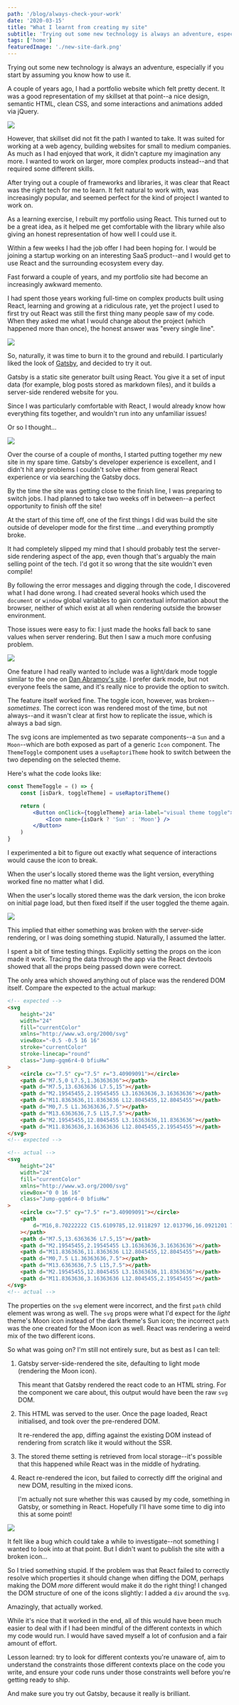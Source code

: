 ```yaml
---
path: '/blog/always-check-your-work'
date: '2020-03-15'
title: "What I learnt from creating my site"
subtitle: 'Trying out some new technology is always an adventure, especially if you start by assuming you know how to use it.'
tags: ['home']
featuredImage: './new-site-dark.png'
---
```


Trying out some new technology is always an adventure, especially if you start by assuming you know how to use it.

A couple of years ago, I had a portfolio website which felt pretty decent. It was a good representation of my skillset at that point--a nice design, semantic HTML, clean CSS, and some interactions and animations added via jQuery.

![](./old-site.png)

However, that skillset did not fit the path I wanted to take. It was suited for working at a web agency, building websites for small to medium companies. As much as I had enjoyed that work, it didn't capture my imagination any more. I wanted to work on larger, more complex products instead--and that required some different skills.

After trying out a couple of frameworks and libraries, it was clear that React was the right tech for me to learn. It felt natural to work with, was increasingly popular, and seemed perfect for the kind of project I wanted to work on.

As a learning exercise, I rebuilt my portfolio using React. This turned out to be a great idea, as it helped me get comfortable with the library while also giving an honest representation of how well I could use it.

Within a few weeks I had the job offer I had been hoping for. I would be joining a startup working on an interesting SaaS product--and I would get to use React and the surrounding ecosystem every day.

Fast forward a couple of years, and my portfolio site had become an increasingly awkward memento.

I had spent those years working full-time on complex products built using React, learning and growing at a ridiculous rate, yet the project I used to first try out React was still the first thing many people saw of my code. When they asked me what I would change about the project (which happened more than once), the honest answer was "every single line".

![](./fiery-sky.jpg)

So, naturally, it was time to burn it to the ground and rebuild. I particularly liked the look of [Gatsby](https://www.gatsbyjs.org/), and decided to try it out.

Gatsby is a static site generator built using React. You give it a set of input data (for example, blog posts stored as markdown files), and it builds a server-side rendered website for you.

Since I was particularly comfortable with React, I would already know how everything fits together, and wouldn't run into any unfamiliar issues!

Or so I thought...

![](./new-site-dark.png)

Over the course of a couple of months, I started putting together my new site in my spare time. Gatsby's developer experience is excellent, and I didn't hit any problems I couldn't solve either from general React experience or via searching the Gatsby docs.

By the time the site was getting close to the finish line, I was preparing to switch jobs. I had planned to take two weeks off in between--a perfect opportunity to finish off the site!

At the start of this time off, one of the first things I did was build the site outside of developer mode for the first time ...and everything promptly broke.

It had completely slipped my mind that I should probably test the server-side rendering aspect of the app, even though that's arguably the main selling point of the tech. I'd got it so wrong that the site wouldn't even compile!

By following the error messages and digging through the code, I discovered what I had done wrong. I had created several hooks which used the `document` or `window` global variables to gain contextual information about the browser, neither of which exist at all when rendering outside the browser environment.

Those issues were easy to fix: I just made the hooks fall back to sane values when server rendering. But then I saw a much more confusing problem.

![](./new-site-light.png)

One feature I had really wanted to include was a light/dark mode toggle similar to the one on [Dan Abramov's site](https://overreacted.io/). I prefer dark mode, but not everyone feels the same, and it's really nice to provide the option to switch.

The feature itself worked fine. The toggle icon, however, was broken--_sometimes_. The correct icon was rendered most of the time, but not always--and it wasn't clear at first how to replicate the issue, which is always a bad sign.

The svg icons are implemented as two separate components--a `Sun` and a `Moon`--which are both exposed as part of a generic `Icon` component. The `ThemeToggle` component uses a `useRaptoriTheme` hook to switch between the two depending on the selected theme.

Here's what the code looks like:

```jsx
const ThemeToggle = () => {
	const [isDark, toggleTheme] = useRaptoriTheme()

	return (
		<Button onClick={toggleTheme} aria-label="visual theme toggle">
			<Icon name={isDark ? 'Sun' : 'Moon'} />
		</Button>
	)
}
```

I experimented a bit to figure out exactly what sequence of interactions would cause the icon to break.

When the user's locally stored theme was the light version, everything worked fine no matter what I did.

When the user's locally stored theme was the dark version, the icon broke on initial page load, but then fixed itself if the user toggled the theme again.

![](./broken-icon.png)

This implied that either something was broken with the server-side rendering, or I was doing something stupid. Naturally, I assumed the latter.

I spent a bit of time testing things. Explicitly setting the props on the icon made it work. Tracing the data through the app via the React devtools showed that all the props being passed down were correct.

The only area which showed anything out of place was the rendered DOM itself. Compare the expected to the actual markup:

```html
<!-- expected -->
<svg
	height="24"
	width="24"
	fill="currentColor"
	xmlns="http://www.w3.org/2000/svg"
	viewBox="-0.5 -0.5 16 16"
	stroke="currentColor"
	stroke-linecap="round"
	class="Jump-gqm6r4-0 bfiuHw"
>
	<circle cx="7.5" cy="7.5" r="3.40909091"></circle>
	<path d="M7.5,0 L7.5,1.36363636"></path>
	<path d="M7.5,13.6363636 L7.5,15"></path>
	<path d="M2.19545455,2.19545455 L3.16363636,3.16363636"></path>
	<path d="M11.8363636,11.8363636 L12.8045455,12.8045455"></path>
	<path d="M0,7.5 L1.36363636,7.5"></path>
	<path d="M13.6363636,7.5 L15,7.5"></path>
	<path d="M2.19545455,12.8045455 L3.16363636,11.8363636"></path>
	<path d="M11.8363636,3.16363636 L12.8045455,2.19545455"></path>
</svg>
<!-- expected -->
```

```html
<!-- actual -->
<svg
	height="24"
	width="24"
	fill="currentColor"
	xmlns="http://www.w3.org/2000/svg"
	viewBox="0 0 16 16"
	class="Jump-gqm6r4-0 bfiuHw"
>
	<circle cx="7.5" cy="7.5" r="3.40909091"></circle>
	<path
		d="M16,8.70222222 C15.6109785,12.9118297 12.013796,16.0921201 7.78824575,15.9622829 C3.56269547,15.8324458 0.167554209,12.4373045 0.037717076,8.21175425 C-0.0921200574,3.98620398 3.08817031,0.389021531 7.29777778,0 C5.46698838,2.47684597 5.72378363,5.92040284 7.9016904,8.0983096 C10.0795972,10.2762164 13.523154,10.5330116 16,8.70222222 Z"
	></path>
	<path d="M7.5,13.6363636 L7.5,15"></path>
	<path d="M2.19545455,2.19545455 L3.16363636,3.16363636"></path>
	<path d="M11.8363636,11.8363636 L12.8045455,12.8045455"></path>
	<path d="M0,7.5 L1.36363636,7.5"></path>
	<path d="M13.6363636,7.5 L15,7.5"></path>
	<path d="M2.19545455,12.8045455 L3.16363636,11.8363636"></path>
	<path d="M11.8363636,3.16363636 L12.8045455,2.19545455"></path>
</svg>
<!-- actual -->
```

The properties on the `svg` element were incorrect, and the first `path` child element was wrong as well. The `svg` props were what I'd expect for the _light_ theme's Moon icon instead of the dark theme's Sun icon; the incorrect `path` was the one created for the Moon icon as well. React was rendering a weird mix of the two different icons.

So what was going on? I'm still not entirely sure, but as best as I can tell:

1.  Gatsby server-side-rendered the site, defaulting to light mode (rendering the Moon icon).

    This meant that Gatsby rendered the react code to an HTML string. For the component we care about, this output would have been the raw `svg` DOM.

1.  This HTML was served to the user. Once the page loaded, React initialised, and took over the pre-rendered DOM.

    It re-rendered the app, diffing against the existing DOM instead of rendering from scratch like it would without the SSR.

1.  The stored theme setting is retrieved from local storage--it's possible that this happened while React was in the middle of hydrating.
1.  React re-rendered the icon, but failed to correctly diff the original and new DOM, resulting in the mixed icons.

    I'm actually not sure whether this was caused by my code, something in Gatsby, or something in React. Hopefully I'll have some time to dig into this at some point!

![](./lightbulb.jpg)

It felt like a bug which could take a while to investigate--not something I wanted to look into at that point. But I didn't want to publish the site with a broken icon...

So I tried something stupid. If the problem was that React failed to correctly resolve which properties it should change when diffing the DOM, perhaps making the DOM _more_ different would make it do the right thing! I changed the DOM structure of one of the icons slightly: I added a `div` around the `svg`.

Amazingly, that actually worked.

While it's nice that it worked in the end, all of this would have been much easier to deal with if I had been mindful of the different contexts in which my code would run. I would have saved myself a lot of confusion and a fair amount of effort.

Lesson learned: try to look for different contexts you're unaware of, aim to understand the constraints those different contexts place on the code you write, and ensure your code runs under those constraints well before you're getting ready to ship.

And make sure you try out Gatsby, because it really is brilliant.
